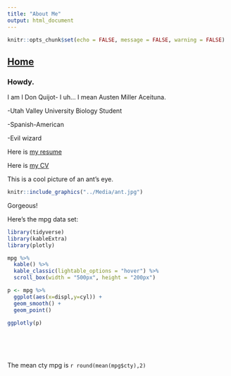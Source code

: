 ```yaml
---
title: "About Me"
output: html_document
---
```


```r
knitr::opts_chunk$set(echo = FALSE, message = FALSE, warning = FALSE)
```
## [Home](https://amaceituna.github.io/)

### Howdy.

I am I Don Quijot- I uh... I mean Austen Miller Aceituna.

-Utah Valley University Biology Student

-Spanish-American

-Evil wizard

Here is [my resume](https://AMAceituna.github.io/Media/resume_website.pdf)

Here is [my CV](https://AMAceituna.github.io/Media/CVwebsite.pdf)

This is a cool picture of an ant's eye.

```r
knitr::include_graphics("../Media/ant.jpg")
```

Gorgeous!

Here's the mpg data set:
```r
library(tidyverse)
library(kableExtra)
library(plotly)

mpg %>%
  kable() %>%
  kable_classic(lightable_options = "hover") %>% 
  scroll_box(width = "500px", height = "200px")

p <- mpg %>% 
  ggplot(aes(x=displ,y=cyl)) +
  geom_smooth() +
  geom_point()

ggplotly(p)
  
```
<br><br><br>
The mean cty mpg is `r round(mean(mpg$cty),2)`


